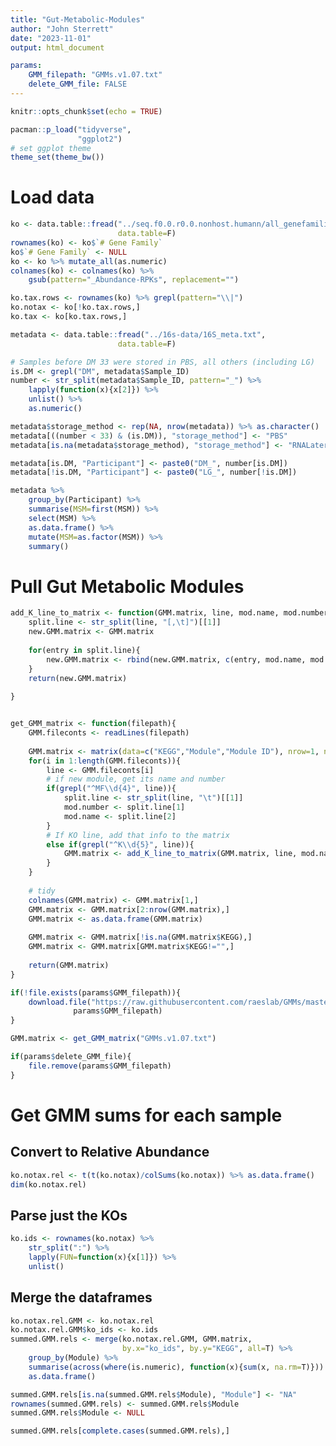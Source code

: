 ```yaml
---
title: "Gut-Metabolic-Modules"
author: "John Sterrett"
date: "2023-11-01"
output: html_document

params:
    GMM_filepath: "GMMs.v1.07.txt"
    delete_GMM_file: FALSE
---
```


```r
knitr::opts_chunk$set(echo = TRUE)

pacman::p_load("tidyverse",
               "ggplot2")
# set ggplot theme
theme_set(theme_bw())

```

# Load data
```r
ko <- data.table::fread("../seq.f0.0.r0.0.nonhost.humann/all_genefamilies_ko_named.tsv",
                        data.table=F)
rownames(ko) <- ko$`# Gene Family`
ko$`# Gene Family` <- NULL
ko <- ko %>% mutate_all(as.numeric)
colnames(ko) <- colnames(ko) %>% 
    gsub(pattern="_Abundance-RPKs", replacement="")

ko.tax.rows <- rownames(ko) %>% grepl(pattern="\\|")
ko.notax <- ko[!ko.tax.rows,]
ko.tax <- ko[ko.tax.rows,]

metadata <- data.table::fread("../16s-data/16S_meta.txt",
                        data.table=F)

# Samples before DM 33 were stored in PBS, all others (including LG)
is.DM <- grepl("DM", metadata$Sample_ID)
number <- str_split(metadata$Sample_ID, pattern="_") %>% 
    lapply(function(x){x[2]}) %>% 
    unlist() %>% 
    as.numeric()

metadata$storage_method <- rep(NA, nrow(metadata)) %>% as.character()
metadata[((number < 33) & (is.DM)), "storage_method"] <- "PBS"
metadata[is.na(metadata$storage_method), "storage_method"] <- "RNALater"

metadata[is.DM, "Participant"] <- paste0("DM_", number[is.DM])
metadata[!is.DM, "Participant"] <- paste0("LG_", number[!is.DM])

metadata %>% 
    group_by(Participant) %>% 
    summarise(MSM=first(MSM)) %>%
    select(MSM) %>%
    as.data.frame() %>%
    mutate(MSM=as.factor(MSM)) %>%
    summary()

```

# Pull Gut Metabolic Modules
```r
add_K_line_to_matrix <- function(GMM.matrix, line, mod.name, mod.number){
    split.line <- str_split(line, "[,\t]")[[1]]
    new.GMM.matrix <- GMM.matrix
    
    for(entry in split.line){
        new.GMM.matrix <- rbind(new.GMM.matrix, c(entry, mod.name, mod.number))
    }
    return(new.GMM.matrix)
    
}


get_GMM_matrix <- function(filepath){
    GMM.fileconts <- readLines(filepath)
    
    GMM.matrix <- matrix(data=c("KEGG","Module","Module ID"), nrow=1, ncol=3)
    for(i in 1:length(GMM.fileconts)){
        line <- GMM.fileconts[i]
        # if new module, get its name and number
        if(grepl("^MF\\d{4}", line)){
            split.line <- str_split(line, "\t")[[1]]
            mod.number <- split.line[1]
            mod.name <- split.line[2]
        }
        # If KO line, add that info to the matrix
        else if(grepl("^K\\d{5}", line)){
            GMM.matrix <- add_K_line_to_matrix(GMM.matrix, line, mod.name, mod.number)
        }
    }
    
    # tidy
    colnames(GMM.matrix) <- GMM.matrix[1,]
    GMM.matrix <- GMM.matrix[2:nrow(GMM.matrix),]
    GMM.matrix <- as.data.frame(GMM.matrix)
    
    GMM.matrix <- GMM.matrix[!is.na(GMM.matrix$KEGG),]
    GMM.matrix <- GMM.matrix[GMM.matrix$KEGG!="",]
    
    return(GMM.matrix)
}

if(!file.exists(params$GMM_filepath)){
    download.file("https://raw.githubusercontent.com/raeslab/GMMs/master/GMMs.v1.07.txt", 
              params$GMM_filepath)    
}

GMM.matrix <- get_GMM_matrix("GMMs.v1.07.txt")

if(params$delete_GMM_file){
    file.remove(params$GMM_filepath)
}

```


# Get GMM sums for each sample
## Convert to Relative Abundance 
```r
ko.notax.rel <- t(t(ko.notax)/colSums(ko.notax)) %>% as.data.frame()
dim(ko.notax.rel)
```

## Parse just the KOs
```r
ko.ids <- rownames(ko.notax) %>% 
    str_split(":") %>% 
    lapply(FUN=function(x){x[1]}) %>%
    unlist()
```

## Merge the dataframes
```r
ko.notax.rel.GMM <- ko.notax.rel
ko.notax.rel.GMM$ko_ids <- ko.ids
summed.GMM.rels <- merge(ko.notax.rel.GMM, GMM.matrix, 
                         by.x="ko_ids", by.y="KEGG", all=T) %>%
    group_by(Module) %>%
    summarise(across(where(is.numeric), function(x){sum(x, na.rm=T)})) %>%
    as.data.frame()

summed.GMM.rels[is.na(summed.GMM.rels$Module), "Module"] <- "NA"
rownames(summed.GMM.rels) <- summed.GMM.rels$Module
summed.GMM.rels$Module <- NULL

summed.GMM.rels[complete.cases(summed.GMM.rels),]

```
